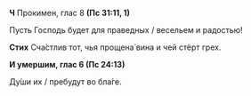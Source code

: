 **Ч** Прокимен, глас 8 **(Пс 31:11, 1)**

Пусть Господь будет для праведных / весельем и радостью!

**Стих** Сча́стлив тот, чья прощена́ вина и чей стёрт грех.

**И умершим, глас 6 (Пс 24:13)**

Ду́ши их / пребудут во бла́ге.
